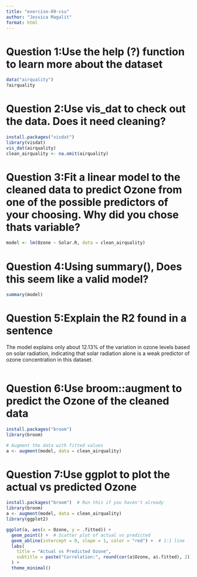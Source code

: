```yaml
---
title: "exercise-09-csu"
author: "Jessica Magalit"
format: html
---
```

# Question 1:Use the help (?) function to learn more about the dataset

```r
data("airquality")
?airquality

```

# Question 2:Use vis_dat to check out the data. Does it need cleaning?

```r
install.packages("visdat")
library(visdat)
vis_dat(airquality)
clean_airquality <- na.omit(airquality)

```

# Question 3:Fit a linear model to the cleaned data to predict Ozone from one of the possible predictors of your choosing. Why did you chose thats variable?

```r
model <- lm(Ozone ~ Solar.R, data = clean_airquality)

```

# Question 4:Using summary(), Does this seem like a valid model?

```r
summary(model)

```

# Question 5:Explain the R2 found in a sentence
The model explains only about 12.13% of the variation in ozone levels based on solar radiation, indicating that solar radiation alone is a weak predictor of ozone concentration in this dataset.
```r

```

# Question 6:Use broom::augment to predict the Ozone of the cleaned data

```r
install.packages("broom")
library(broom)

# Augment the data with fitted values
a <- augment(model, data = clean_airquality)

```

# Question 7:Use ggplot to plot the actual vs predicted Ozone

```r
install.packages("broom")  # Run this if you haven't already
library(broom)
a <- augment(model, data = clean_airquality)
library(ggplot2)

ggplot(a, aes(x = Ozone, y = .fitted)) +
  geom_point() +  # Scatter plot of actual vs predicted
  geom_abline(intercept = 0, slope = 1, color = "red") +  # 1:1 line
  labs(
    title = "Actual vs Predicted Ozone",
    subtitle = paste("Correlation:", round(cor(a$Ozone, a$.fitted), 2))
  ) +
  theme_minimal()

```